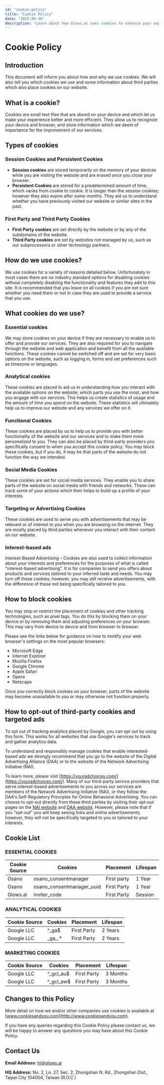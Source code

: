```yaml
---
id: "cookie-policy"
title: "Cookie Policy"
date: "2025-09-30"
description: "Learn about how Glows.ai uses cookies to enhance your experience and protect your privacy."
---
```


# Cookie Policy

## Introduction

This document will inform you about how and why we use cookies. We will also tell you which cookies we use and some information about third parties which also place cookies on our website.

## What is a cookie?

Cookies are small text files that are stored on your device and which let us make your experience better and more efficient. They allow us to recognize your device and browser, and store information which we deem of importance for the improvement of our services.

## Types of cookies

### Session Cookies and Persistent Cookies

- **Session cookies** are stored temporarily on the memory of your devices while you are visiting the website and are erased once you close your browser.
- **Persistent Cookies** are stored for a predetermined amount of time, which varies from cookie to cookie. It is longer than the session cookies; however they also expire after some months. They aid us to understand whether you have previously visited our website or similar sites in the past.

### First Party and Third Party Cookies

- **First Party cookies** are set directly by the website or by any of the subdomains of the website.
- **Third Party cookies** are set by websites not managed by us, such as our subprocessors or other technology partners.

## How do we use cookies?

We use cookies for a variety of reasons detailed below. Unfortunately in most cases there are no industry standard options for disabling cookies without completely disabling the functionality and features they add to this site. It is recommended that you leave on all cookies if you are not sure whether you need them or not in case they are used to provide a service that you use.

## What cookies do we use?

### Essential cookies

We may store cookies on your device if they are necessary to enable us to offer and provide our services. They are also required for you to navigate through the website and web application and benefit from all the available functions. These cookies cannot be switched off and are set for very basic options on the website, such as logging in, forms and set preferences such as timezone or languages.

### Analytical cookies

These cookies are placed to aid us in understanding how you interact with the available options on the website, which parts you use the most, and how you engage with our services. This helps us create statistics of usage and the amount of time you spend on the website. These statistics will ultimately help us to improve our website and any services we offer on it.

### Functional Cookies

These cookies are placed by us to help us to provide you with better functionality of the website and our services and to make them more personalized to you. They can also be placed by third-party providers you specifically consent to when you accept this cookie policy. You may block these cookies, but if you do, it may be that parts of the website do not function the way we intended.

### Social Media Cookies

These cookies are set for social media services. They enable you to share parts of the website on social media with friends and networks. These can track some of your actions which then helps to build up a profile of your interests.

### Targeting or Advertising Cookies

These cookies are used to serve you with advertisements that may be relevant or of interest to you when you are browsing on the internet. They are mostly placed by third parties whenever you interact with their content on our website.

### Interest-based ads

Interest-Based Advertising – Cookies are also used to collect information about your interests and preferences for the purposes of what is called "interest-based advertising". It is for companies to send you offers about products and services tailored to your inferred taste and needs. You may turn off these cookies; however, you may still receive advertisements, with the difference of these not being specifically tailored to you.

## How to block cookies

You may stop or restrict the placement of cookies and other tracking technologies, such as pixel tags. You do this by blocking them on your device or by removing them and adjusting preferences on your browser. This may vary from device to device and from browser to browser.

Please see the links below for guidance on how to modify your web browser's settings on the most popular browsers:

- Microsoft Edge
- Internet Explorer
- Mozilla Firefox
- Google Chrome
- Apple Safari
- Opera
- Netscape

Once you correctly block cookies on your browser, parts of the website may become unavailable to you or may otherwise not function properly.

## How to opt-out of third-party cookies and targeted ads

To opt out of tracking analytics placed by Google, you can opt out by using this form. This works for all websites that use Google's services to track and gather analytics data.

To understand and responsibly manage cookies that enable interested-based ads we strongly recommend that you go to the website of the Digital Advertising Alliance (DAA) or to the website of the Network Advertising Initiative (NAI).

To learn more, please visit [https://youradchoices.com/](https://youradchoices.com/). Many of our third-party service providers that serve interest-based advertisements to you across our services are members of the Network Advertising Initiative (NAI), or they follow the DAA's Self-Regulatory Principles for Online Behavioral Advertising. You can choose to opt-out directly from these third parties by visiting their opt-out pages on the [NAI website](http://www.networkadvertising.org/choices/) and [DAA website](http://www.aboutads.info/choices/). However, please note that if you "opt-out" you will keep seeing links and online advertisements; however, they will not be specifically targeted to you or tailored to your interests.

## Cookie List

### ESSENTIAL COOKIES

| Cookie Source | Cookies                   | Placement   | Lifespan |
| ------------- | ------------------------- | ----------- | -------- |
| Osano         | osano_consentmanager      | First party | 1 Year   |
| Osano         | osano_consentmanager_uuid | First Party | 1 Year   |
| Glows.ai      | inviter_code              | First Party | Session  |

### ANALYTICAL COOKIES

| Cookie Source | Cookies   | Placement   | Lifespan |
| ------------- | --------- | ----------- | -------- |
| Google LLC    | ^\_ga$    | First Party | 2 Years  |
| Google LLC    | \_ga\_.\* | First Party | 2 Years  |

### MARKETING COOKIES

| Cookie Source | Cookies    | Placement   | Lifespan |
| ------------- | ---------- | ----------- | -------- |
| Google LLC    | ^\_gcl_au$ | First Party | 3 Months |
| Google LLC    | ^\_gcl_aw$ | First Party | 3 Months |

## Changes to this Policy

More detail on how we and/or other companies use cookies is available at [www.cookiesandyou.com](http://www.cookiesandyou.com).

If you have any queries regarding this Cookie Policy please contact us, we will be happy to answer any questions you may have about this Cookie Policy.

## Contact Us

**Email Address:** hi@glows.ai

**HQ Address:** No. 2, Ln. 27, Sec. 2, Zhongshan N. Rd., Zhongshan Dist., Taipei City 104004, Taiwan (R.O.C.)
